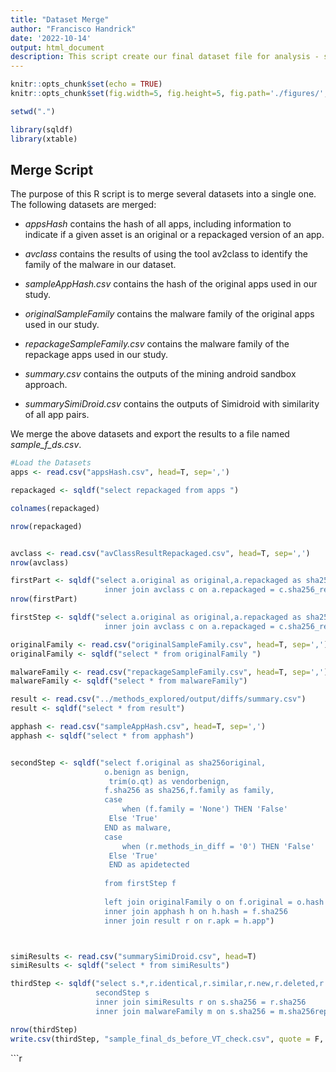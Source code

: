 ```yaml
---
title: "Dataset Merge"
author: "Francisco Handrick"
date: '2022-10-14'
output: html_document
description: This script create our final dataset file for analysis - sample_final_ds_before_VT_check.csv
---
```


```r
knitr::opts_chunk$set(echo = TRUE)
knitr::opts_chunk$set(fig.width=5, fig.height=5, fig.path='./figures/', dev=c('png', 'pdf'))

setwd(".")

library(sqldf)
library(xtable)
```

## Merge Script


The purpose of this R script is to merge several datasets into a single one. 
The following datasets are merged:

   * *appsHash* contains the hash of all apps, including information to indicate 
   if a given asset is an original or a repackaged version of an app. 
   
   * *avclass* contains the results of using the tool av2class to identify 
   the family of the malware in our dataset. 
   
   * *sampleAppHash.csv* contains the hash of the original apps used in our study. 
   
   * *originalSampleFamily* contains the malware family of the original apps used in our study. 
   
   * *repackageSampleFamily.csv* contains the malware family of the repackage apps used in our study. 
   
   * *summary.csv* contains the outputs of the mining android sandbox approach.
   
   * *summarySimiDroid.csv* contains the outputs of Simidroid with similarity of all app pairs.
   
We merge the above datasets and export the results to a file named *sample_f_ds.csv*.   

```r

#Load the Datasets
apps <- read.csv("appsHash.csv", head=T, sep=',')

repackaged <- sqldf("select repackaged from apps ")

colnames(repackaged)

nrow(repackaged)


avclass <- read.csv("avClassResultRepackaged.csv", head=T, sep=',')
nrow(avclass)

firstPart <- sqldf("select a.original as original,a.repackaged as sha256,c.family as family from apps a 
                     inner join avclass c on a.repackaged = c.sha256_repackaged")
nrow(firstPart)

firstStep <- sqldf("select a.original as original,a.repackaged as sha256,c.family as family from apps a 
                     inner join avclass c on a.repackaged = c.sha256_repackaged")

originalFamily <- read.csv("originalSampleFamily.csv", head=T, sep=',')
originalFamily <- sqldf("select * from originalFamily ")

malwareFamily <- read.csv("repackageSampleFamily.csv", head=T, sep=',')
malwareFamily <- sqldf("select * from malwareFamily")

result <- read.csv("../methods_explored/output/diffs/summary.csv")
result <- sqldf("select * from result")

apphash <- read.csv("sampleAppHash.csv", head=T, sep=',')
apphash <- sqldf("select * from apphash")


secondStep <- sqldf("select f.original as sha256original,
                     o.benign as benign,
	                  trim(o.qt) as vendorbenign,
                     f.sha256 as sha256,f.family as family,
                     case
	                     when (f.family = 'None') THEN 'False'
	                  Else 'True'
                     END as malware,
                     case
	                     when (r.methods_in_diff = '0') THEN 'False'
	                  Else 'True' 
	                  END as apidetected
                     
                     from firstStep f 
                     
                     left join originalFamily o on f.original = o.hash
                     inner join apphash h on h.hash = f.sha256
                     inner join result r on r.apk = h.app")



simiResults <- read.csv("summarySimiDroid.csv", head=T)
simiResults <- sqldf("select * from simiResults")

thirdStep <- sqldf("select s.*,r.identical,r.similar,r.new,r.deleted,r.simiscore from 
                   secondStep s 
                   inner join simiResults r on s.sha256 = r.sha256
                   inner join malwareFamily m on s.sha256 = m.sha256repackage")

nrow(thirdStep)
write.csv(thirdStep, "sample_final_ds_before_VT_check.csv", quote = F, row.names = F)

```

```r





